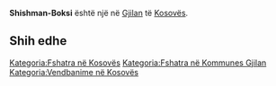 {{Fshat në 
 | Emri                = Shishman-Boksi
 | EmriAlt                = 
 | NAME_SHORT_FORM=      
 | NAME_GENERIC=      
 | NAME_SORT_NAME_RO=      SHISHMANBOKSI
 | FULL_NAME_RO = Shishman-Boksi
 | FULL_NAME_ND_RO=Shishman-Boksi
 | SORT_NAME_RG=SHISHMANBOKSI
 | FULL_NAME_RG=Shishman-Boksi
 | FULL_NAME_ND_RG=Shishman-Boksi
 | SRP_NAME_SHORT_FORM=      
 | SRP_NAME_GENERIC=      
 | SRP_NAME_SORT_NAME_RO=      
 | SRP_FULL_NAME_RO = 
 | SRP_FULL_NAME_ND_RO=
 | SRP_SORT_NAME_RG=
 | SRP_FULL_NAME_RG=
 | SRP_FULL_NAME_ND_RG=
 | Emri (Rasa dhanore) = 
 | Figura              = 
 | Shteti              = Kosovo
 | Komuna              = Gjilan
 | Kodi postar         = 
 | Sipërfaqja          = 

 | Popullsia           = 

 | Regj. i popullsisë  = 
 | Dend. e popullsisë  = 
 | Faqja zyrtare       = 
 <!--- Koordinatat ----> 
 | Gjerësia            = 42.366944
 | Gjatësia            = 20.308056
 | Lartësia            = 
}}
'''Shishman-Boksi''' është një [[]] në [[Gjilan]] të [[Kosovës]].

<!-- == Gjeografia == -->
<!-- == Historia == -->
<!-- == Demografia == -->
== Shih edhe ==
{{Komuna Gjilan}}
{{Kosovo-Administrata-Cung}}

[[Kategoria:Fshatra në Kosovës]]
[[Kategoria:Fshatra në Kommunes Gjilan]]
[[Kategoria:Vendbanime në Kosovës]]
